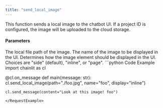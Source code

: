 ```yaml
---
title: "send_local_image"
---
```


This function sends a local image to the chatbot UI. If a project ID is configured, the image will be uploaded to the cloud storage.

#### Parameters

<ParamField path="path" type="str">
  The local file path of the image.
</ParamField>

<ParamField path="name" type="str">
  The name of the image to be displayed in the UI.
</ParamField>

<ParamField path="display" type="ElementDisplay" optional>
  Determines how the image element should be displayed in the UI. Choices are "side" (default), "inline", or "page".
</ParamField>

<RequestExample>
```python Code Example
import chainlit as cl

@cl.on_message
def main(message: str):
    cl.send_local_image(path="./foo.jpg", name="foo", display="inline")

    cl.send_message(content="Look at this image! foo")
```
</RequestExample>